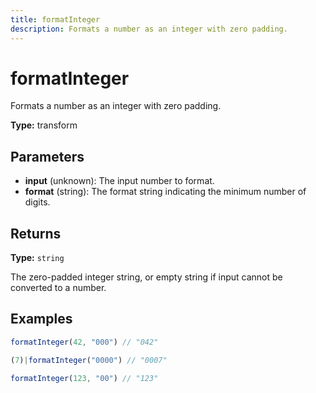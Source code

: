```yaml
---
title: formatInteger
description: Formats a number as an integer with zero padding.
---
```


# formatInteger

Formats a number as an integer with zero padding.

**Type:** transform

## Parameters

- **input** (unknown): The input number to format.
- **format** (string): The format string indicating the minimum number of digits.

## Returns

**Type:** `string`

The zero-padded integer string, or empty string if input cannot be converted to a number.

## Examples

```javascript
formatInteger(42, "000") // "042"
```

```javascript
(7)|formatInteger("0000") // "0007"
```

```javascript
formatInteger(123, "00") // "123"
```
